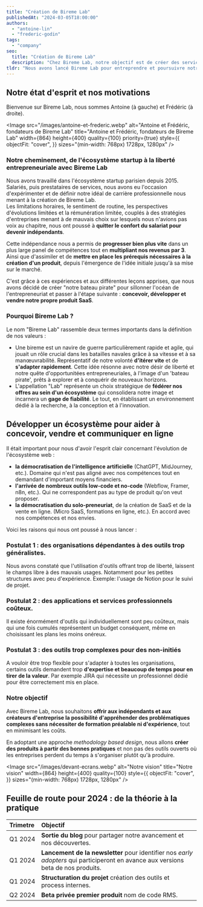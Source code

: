 ```yaml
---
title: "Création de Bireme Lab"
publishedAt: "2024-03-05T18:00:00"
authors:
  - "antoine-lin"
  - "frederic-godin"
tags:
  - "company"
seo:
  title: "Création de Bireme Lab"
  description: "Chez Bireme Lab, notre objectif est de créer des services spécialisés pour les indépendants et les petites entreprises."
tldr: "Nous avons lancé Bireme Lab pour entreprendre et poursuivre notre recherche d'indépendance. Notre objectif est de créer des micro-saas spécialisés pour les créateurs de contenu et les entreprises. Notre feuille de route pour le Q1 et Q2 2024 inclut le lancement d'un blog, d'une newsletter, et l'accès à notre premier produit en beta privé."
---
```


## Notre état d'esprit et nos motivations

Bienvenue sur Bireme Lab, nous sommes Antoine (à gauche) et Frédéric (à droite).

<Image
  src="/images/antoine-et-frederic.webp"
  alt="Antoine et Frédéric, fondateurs de Bireme Lab"
  title="Antoine et Frédéric, fondateurs de Bireme Lab"
  width={864}
  height={400}
  quality={100}
  priority={true}
  style={{
    objectFit: "cover",
  }}
  sizes="(min-width: 768px) 1728px, 1280px"
/>

### Notre cheminement, de l'écosystème startup à la liberté entrepreneuriale avec Bireme Lab

Nous avons travaillé dans l'écosystème startup parisien depuis 2015. Salariés, puis prestataires de services, nous avons eu l'occasion d'expérimenter et de définir notre idéal de carrière professionnelle nous menant à la création de Bireme Lab.   
Les limitations horaires, le sentiment de routine, les perspectives d'évolutions limitées et la rémunération limitée, couplés à des stratégies d'entreprises menant à de mauvais choix sur lesquels nous n'avions pas voix au chapitre, nous ont poussé à **quitter le confort du salariat pour devenir indépendants**.

Cette indépendance nous a permis de **progresser bien plus vite** dans un plus large panel de compétences tout en **multipliant nos revenus par 3**. Ainsi que d'assimiler et de **mettre en place les prérequis nécessaires à la création d'un produit**, depuis l'émergence de l'idée initiale jusqu'à sa mise sur le marché.

C'est grâce à ces expériences et aux différentes leçons apprises, que nous avons décidé de créer "notre bateau pirate" pour sillonner l'océan de l'entrepreneuriat et passer à l'étape suivante : **concevoir, développer et vendre notre propre produit SaaS**.

### Pourquoi Bireme Lab ?

Le nom "Bireme Lab" rassemble deux termes importants dans la définition de nos valeurs :
- Une bireme est un navire de guerre particulièrement rapide et agile, qui jouait un rôle crucial dans les batailles navales grâce à sa vitesse et à sa manœuvrabilité. Représentatif de notre volonté **d'itérer vite** et de **s'adapter rapidement**. Cette idée résonne avec notre désir de liberté et notre quête d'opportunitées entrepreneuriales, à l'image d'un 'bateau pirate', prêts à explorer et à conquérir de nouveaux horizons.
- L'appellation "Lab" représente un choix stratégique de **fédérer nos offres au sein d'un écosystème** qui consolidera notre image et incarnera un **gage de fiabilité**. Le tout, en établissant un environnement dédié à la recherche, à la conception et à l'innovation.

## Développer un écosystème pour aider à concevoir, vendre et communiquer en ligne

Il était important pour nous d'avoir l'esprit clair concernant l'évolution de l'écosystème web :
- **la démocratisation de l'intelligence artificielle** (ChatGPT, MidJourney, etc.). Domaine qui n'est pas aligné avec nos compétences tout en demandant d'important moyens financiers.
- **l'arrivée de nombreux outils low-code et no-code** (Webflow, Framer, n8n, etc.). Qui ne correspondent pas au type de produit qu'on veut proposer.
- **la démocratisation du solo-preneuriat**, de la création de SaaS et de la vente en ligne. (Micro SaaS, formations en ligne, etc.). En accord avec nos compétences et nos envies.

Voici les raisons qui nous ont poussé à nous lancer :

### Postulat 1 : des organisations dépendantes à des outils trop généralistes.

Nous avons constaté que l'utilisation d'outils offrant trop de liberté, laissent le champs libre à des mauvais usages. Notamment pour les petites structures avec peu d'expérience. Exemple: l'usage de Notion pour le suivi de projet.  

### Postulat 2 : des applications et services professionnels coûteux.

Il existe énormément d'outils qui individuellement sont peu coûteux, mais qui une fois cumulés représentent un budget conséquent, même en choisissant les plans les moins onéreux.

### Postulat 3 : des outils trop complexes pour des non-initiés

A vouloir être trop flexible pour s'adapter à toutes les organisations, certains outils demandent trop **d'expertise et beaucoup de temps pour en tirer de la valeur**. Par exemple JIRA qui nécessite un professionnel dédié pour être correctement mis en place.

### Notre objectif

Avec Bireme Lab, nous souhaitons **offrir aux indépendants et aux créateurs d'entreprise la possibilité d'appréhender des problématiques complexes sans nécessiter de formation préalable ni d'expérience**, tout en minimisant les coûts.

En adoptant une approche *methodology based design*, nous allons **créer des produits à partir des bonnes pratiques** et non pas des outils ouverts où les entreprises perdent du temps à s'organiser plutôt qu'à produire.

<Image
  src="/images/devant-ecrans.webp"
  alt="Notre vision"
  title="Notre vision"
  width={864}
  height={400}
  quality={100}
  style={{
    objectFit: "cover",
  }}
  sizes="(min-width: 768px) 1728px, 1280px"
/>

## Feuille de route pour 2024 : de la théorie à la pratique

| Trimetre | Objectif                                                                                                                                                                     |
|:---------|:-----------------------------------------------------------------------------------------------------------------------------------------------------------------------------|
| Q1 2024  | **Sortie du blog** pour partager notre avancement et nos découvertes.                                                                                                        |
| Q1 2024  | **Lancement de la newsletter** pour identifier nos *early adopters* qui participeront en avance aux versions beta de nos produits. <NewsletterTrigger content="S'abonner" /> |
| Q1 2024  | **Structuration du projet** création des outils et process internes.                                                                                                         |
| Q2 2024  | **Beta privée premier produit** nom de code RMS.                                                                                                                             |
